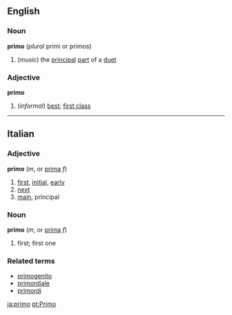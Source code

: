 ==English==
===Noun===
'''primo'''  (''plural'' primi or primos)
#(''music'') the [[principal]] [[part]] of a [[duet]]
===Adjective===
'''primo'''
#(''informal'') [[best]]; [[first class]]

----
==Italian==
===Adjective===
'''primo'''  (''m'', or [[prima]] ''f'')
#[[first]], [[initial]], [[early]]
#[[next]]
#[[main]], principal
===Noun===
'''primo'''  (''m'', or [[prima]] ''f'')
#first; first one
===Related terms===
*[[primogenito]]
*[[primordiale]]
*[[primordi]]

[[ja:primo]]
[[pt:Primo]]